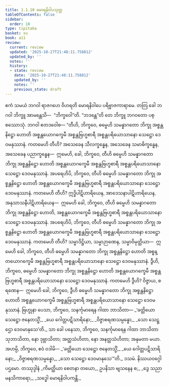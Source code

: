 ```yaml
---
title: 1.1.10 မောရနိဝါပသုတ္တ
tableOfContents: false
sidebar:
  order: 10
type: tipitaka
basket: su
book: a11
review:
  current: review
  updated: '2025-10-27T21:48:11.758812'
  updated_by: ''
  notes: ''
  history:
  - state: review
    date: '2025-10-27T21:48:11.758812'
    updated_by: ''
    notes: ''
    previous_state: draft
---
```



<ReviewStatus review={frontmatter.review} showDetails={true} />

<HypothesisAnnotation frontmatter={frontmatter} />

<DynamicBreadcrumb />

<Division number="10" book="a11" e="ch" v="17" p="528">

<Paragraph number="73" book="a11">
ဧကံ သမယံ ဘဂဝါ ရာဇဂဟေ ဝိဟရတိ မောရနိဝါပေ ပရိဗ္ဗာဇကာရာမေ. တတြ ခေါ ဘဂဝါ ဘိက္ခူ အာမန္တေသိ—  “ဘိက္ခဝေါ”တိ. “ဘဒန္တေ”တိ တေ ဘိက္ခူ ဘဂဝတော ပစ္စဿောသုံ. ဘဂဝါ ဧတဒဝေါစ—
</Paragraph>

<Paragraph number="74" book="a11">
“တီဟိ, ဘိက္ခဝေ, ဓမ္မေဟိ သမန္နာဂတော ဘိက္ခု အစ္စန္တနိဋ္ဌော ဟောတိ အစ္စန္တယောဂက္ခေမီ အစ္စန္တဗြဟ္မစာရီ အစ္စန္တပရိယောသာနော သေဋ္ဌော ဒေဝမနုဿာနံ. ကတမေဟိ တီဟိ? အသေခေန သီလက္ခန္ဓေန, အသေခေန သမာဓိက္ခန္ဓေန, အသေခေန ပညာက္ခန္ဓေန—  ဣမေဟိ, ခေါ, ဘိက္ခဝေ, တီဟိ ဓမ္မေဟိ သမန္နာဂတော ဘိက္ခု အစ္စန္တနိဋ္ဌော ဟောတိ အစ္စန္တယောဂက္ခေမီ အစ္စန္တဗြဟ္မစာရီ အစ္စန္တပရိယောသာနော သေဋ္ဌော ဒေဝမနုဿာနံ.
</Paragraph>

<Paragraph number="75" book="a11">
အပရေဟိပိ, ဘိက္ခဝေ, တီဟိ ဓမ္မေဟိ သမန္နာဂတော ဘိက္ခု အစ္စန္တနိဋ္ဌော ဟောတိ အစ္စန္တယောဂက္ခေမီ အစ္စန္တဗြဟ္မစာရီ အစ္စန္တပရိယောသာနော သေဋ္ဌော ဒေဝမနုဿာနံ. ကတမေဟိ တီဟိ? ဣဒ္ဓိပါဋိဟာရိယေန, အာဒေသနာပါဋိဟာရိယေန, အနုသာသနီပါဋိဟာရိယေန—  ဣမေဟိ ခေါ, ဘိက္ခဝေ, တီဟိ ဓမ္မေဟိ သမန္နာဂတော ဘိက္ခု အစ္စန္တနိဋ္ဌော ဟောတိ, အစ္စန္တယောဂက္ခေမီ အစ္စန္တဗြဟ္မစာရီ အစ္စန္တပရိယောသာနော သေဋ္ဌော ဒေဝမနုဿာနံ.
</Paragraph>

<Paragraph number="76" book="a11">
အပရေဟိပိ, ဘိက္ခဝေ, တီဟိ ဓမ္မေဟိ သမန္နာဂတော ဘိက္ခု အစ္စန္တနိဋ္ဌော ဟောတိ အစ္စန္တယောဂက္ခေမီ အစ္စန္တဗြဟ္မစာရီ အစ္စန္တပရိယောသာနော သေဋ္ဌော ဒေဝမနုဿာနံ. ကတမေဟိ တီဟိ? သမ္မာဒိဋ္ဌိယာ, သမ္မာဉာဏေန, သမ္မာဝိမုတ္တိယာ—  ဣမေဟိ ခေါ, ဘိက္ခဝေ, တီဟိ ဓမ္မေဟိ သမန္နာဂတော ဘိက္ခု အစ္စန္တနိဋ္ဌော ဟောတိ အစ္စန္တယောဂက္ခေမီ အစ္စန္တဗြဟ္မစာရီ အစ္စန္တပရိယောသာနော သေဋ္ဌော ဒေဝမနုဿာနံ.
</Paragraph>

<Paragraph number="77" book="a11">
ဒွီဟိ, ဘိက္ခဝေ, ဓမ္မေဟိ သမန္နာဂတော ဘိက္ခု အစ္စန္တနိဋ္ဌော ဟောတိ အစ္စန္တယောဂက္ခေမီ အစ္စန္တဗြဟ္မစာရီ အစ္စန္တပရိယောသာနော သေဋ္ဌော ဒေဝမနုဿာနံ. ကတမေဟိ ဒွီဟိ? ဝိဇ္ဇာယ, စရဏေန—  ဣမေဟိ ခေါ, ဘိက္ခဝေ, ဒွီဟိ ဓမ္မေဟိ သမန္နာဂတော ဘိက္ခု အစ္စန္တနိဋ္ဌော ဟောတိ အစ္စန္တယောဂက္ခေမီ အစ္စန္တဗြဟ္မစာရီ အစ္စန္တပရိယောသာနော သေဋ္ဌော ဒေဝမနုဿာနံ. ဗြဟ္မုနာ ပေသာ, ဘိက္ခဝေ, သနင်္ကုမာရေန ဂါထာ ဘာသိတာ—
</Paragraph>

<Paragraph number="78" type="verses" book="a11">
_‘ခတ္တိယော သေဋ္ဌော ဇနေတသ္မိံ,_  
_ယေ ဂေါတ္တပဋိသာရိနော;_  
_ဝိဇ္ဇာစရဏသမ္ပန္နော,_  
_သော သေဋ္ဌော ဒေဝမာနုသေ’တိ._  

</Paragraph>

<Paragraph number="79" book="a11">
သာ ခေါ ပနေသာ, ဘိက္ခဝေ, သနင်္ကုမာရေန ဂါထာ ဘာသိတာ သုဘာသိတာ, နော ဒုဗ္ဘာသိတာ; အတ္ထသံဟိတာ, နော အနတ္ထသံဟိတာ; အနုမတာ မယာ. အဟမ္ပိ, ဘိက္ခဝေ, ဧဝံ ဝဒါမိ—
</Paragraph>

<Paragraph number="80" type="verses" book="a11">
_‘ခတ္တိယော သေဋ္ဌော ဇနေတသ္မိံ,_  
_ယေ ဂေါတ္တပဋိသာရိနော;_  
_ဝိဇ္ဇာစရဏသမ္ပန္နော,_  
_သော သေဋ္ဌော ဒေဝမာနုသေ’”တိ._  


</Paragraph>
</Division>

<Paragraph number="81" type="center" book="a11">
ဒသမံ.



</Paragraph>

<Paragraph number="82" type="center" book="a11">
နိဿယဝဂ္ဂေါ ပဌမော.



</Paragraph>

<Paragraph number="83" type="center" book="a11">
တဿုဒ္ဒါနံ


</Paragraph>

<Paragraph number="84" type="verses" book="a11">
_ကိမတ္ထိယာ စေတနာ တယော,_  
ဥပနိသာ ဗျသနေန စ;_  
_ဒွေ သညာ မနသိကာရော,_  
_သဒ္ဓေါ မောရနိဝါပကန္တိ._
</Paragraph>